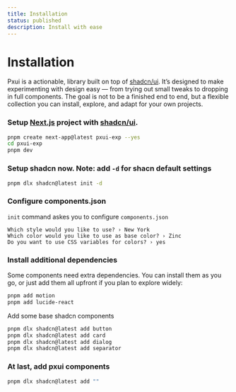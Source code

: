 ```yaml
---
title: Installation
status: published
description: Install with ease
---
```


# Installation

Pxui is a actionable, library built on top of [shadcn/ui](https://ui.shadcn.com). It’s designed to make experimenting with design easy — from trying out small tweaks to dropping in full components. The goal is not to be a finished end to end, but a flexible collection you can install, explore, and adapt for your own projects.

### Setup [Next.js](https://nextjs.org) project with [shadcn/ui](https:ui.shadcn.com).

```bash
pnpm create next-app@latest pxui-exp --yes
cd pxui-exp
pnpm dev
```

### Setup shadcn now. Note: add `-d` for shacn default settings

```bash
pnpm dlx shadcn@latest init -d
```

### Configure components.json

`init` command askes you to configure `components.json`

```text
Which style would you like to use? › New York
Which color would you like to use as base color? › Zinc
Do you want to use CSS variables for colors? › yes
```

### Install additional dependencies

Some components need extra dependencies. You can install them as you go, or just add them all upfront if you plan to explore widely:

```bash
pnpm add motion
pnpm add lucide-react
```

Add some base shadcn components

```bash
pnpm dlx shadcn@latest add button
pnpm dlx shadcn@latest add card
pnpm dlx shadcn@latest add dialog
pnpm dlx shadcn@latest add separator
```

### At last, add pxui components

```bash
pnpm dlx shadcn@latest add ""
```
